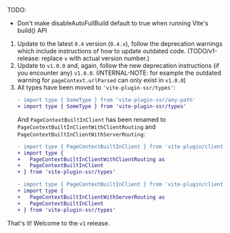 TODO:
 - Don't make disableAutoFullBuild default to true when running Vite's build() API

1. Update to the latest `0.4` version (`0.4.x`), follow the deprecation warnings which include instructions of how to update outdated code. (TODO/v1-release: replace `x` with actual version number.)
1. Update to `v1.0.0` and, again, follow the new deprecation instructions (if you encounter any) `v1.0.0`. (INTERNAL-NOTE: for example the outdated warning for `pageContext.urlParsed` can only exist in `v1.0.0`)
1. All types have been moved to `'vite-plugin-ssr/types'`:
   ```diff
   - import type { SomeType } from 'vite-plugin-ssr/any-path'
   + import type { SomeType } from 'vite-plugin-ssr/types'
   ```
   And `PageContextBuiltInClient` has been renamed to `PageContextBuiltInClientWithClientRouting` and `PageContextBuiltInClientWithServerRouting`:
   ```diff
   - import type { PageContextBuiltInClient } from 'vite-plugin/client/router'
   + import type {
   +   PageContextBuiltInClientWithClientRouting as
   +   PageContextBuiltInClient
   + } from 'vite-plugin-ssr/types'

   - import type { PageContextBuiltInClient } from 'vite-plugin/client'
   + import type {
   +   PageContextBuiltInClientWithServerRouting as
   +   PageContextBuiltInClient
   + } from 'vite-plugin-ssr/types'
   ```

That's it! Welcome to the `v1` release.

